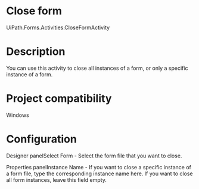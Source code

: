﻿# Close form

UiPath.Forms.Activities.CloseFormActivity

# Description

You can use this activity to close all instances of a form, or only a specific
                instance of a form.

# Project compatibility

Windows

# Configuration

Designer panelSelect Form - Select the form file that you want to
                        close.

Properties panelInstance
                            Name - If you want to close a specific instance of a form
                        file, type the corresponding instance name here. If you want to close all
                        form instances, leave this field empty.

